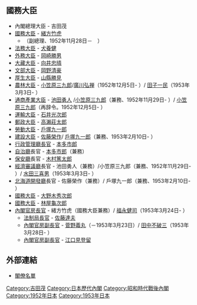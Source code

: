 {{Unreferenced|time=2020-03-07T05:03:20+00:00}}
{{日本内閣記事
|內閣名 = 第四次吉田内閣
|圖像 = [[File:Shigeru_Yoshida_Cabinet_19521030.jpg|240px]]
|圖像說明 = 全體閣員在{{link-ja|認證官|認証官|任命儀式}}後合影<br />（1952年10月30日）
|假名 = だいよじよしだないかく
|羅馬字 = Daiyoji Yoshida Naikaku
|代數 = 50
|首相名 = 吉田茂
|前職 = 日本[[眾議院_(日本)|眾議院議員]]、[[自由黨_(日本1950年)|自由黨]]總裁
|成立年 = 1952年
|成立月日 = 10月30日
|總辭年 = 1953年
|總辭月日 = 5月21日
|執政黨 = [[自由黨_(日本1950年)|自由黨]]
|成員名單 = http://www.kantei.go.jp/jp/rekidai/kakuryo/50.html
|職務 = [[眾議院_(日本)|眾議院議員]]、[[自由黨_(日本1950年)|自由黨]]總裁
}}

== 國務大臣 ==
* 內閣總理大臣 - 吉田茂
* [[國務大臣|國務大臣]] - [[緒方竹虎|緒方竹虎]]
** （副總理、1952年11月28日－　）
* [[法務大臣|法務大臣]] - [[犬養健|犬養健]] 
* [[外務大臣_(日本)|外務大臣]] - [[岡崎勝男|岡崎勝男]] 
* [[大藏大臣|大藏大臣]] - [[向井忠晴|向井忠晴]] 
* [[文部大臣|文部大臣]] - [[岡野清豪|岡野清豪]] 
* [[厚生大臣|厚生大臣]] - [[山縣勝見|山縣勝見]] 
* [[農林大臣|農林大臣]] - [[小笠原三九郎|小笠原三九郎]]/[[廣川弘禅|廣川弘禅]]（1952年12月5日- ）/ [[田子一民|田子一民]]（1953年3月3日- ）
* [[通商產業大臣|通商產業大臣]] - [[池田勇人|池田勇人]] /[[小笠原三九郎|小笠原三九郎]]（兼務、1952年11月29日- ）/ [[小笠原三九郎|小笠原三九郎]]（再辞令。1952年12月5日- ）
* [[運輸大臣|運輸大臣]] - [[石井光次郎|石井光次郎]] 
* [[郵政大臣|郵政大臣]] - [[高瀨莊太郎|高瀨莊太郎]] 
* [[勞動大臣|勞動大臣]] - [[戶塚九一郎|戶塚九一郎]] 
* [[建設大臣|建設大臣]] - [[佐藤榮作|佐藤榮作]]/ [[戶塚九一郎|戶塚九一郎]]（兼務、1953年2月10日- ）
* [[行政管理廳長官|行政管理廳長官]] - [[本多市郎|本多市郎]] 
* [[自治廳|自治廳]]長官 - [[本多市郎|本多市郎]]（兼務） 
* [[保安廳|保安廳]]長官 - [[木村篤太郎|木村篤太郎]] 
* [[經濟審議廳|經濟審議廳]]長官  - 池田勇人（兼務）/小笠原三九郎（兼務、1952年11月29日- ）/ [[水田三喜男|水田三喜男]]（1953年3月3日- ）
* [[北海道開發廳|北海道開發廳]]長官 - 佐藤榮作（兼務）/ 戶塚九一郎（兼務、1953年2月10日- ）
* [[國務大臣|國務大臣]] - [[大野木秀次郎|大野木秀次郎]] 
* [[國務大臣|國務大臣]] - [[林屋龜次郎|林屋龜次郎]] 
* [[內閣官房長官|內閣官房長官]] - 緒方竹虎（國務大臣兼務）/ [[福永健司|福永健司]]（1953年3月24日- ） 
**  [[法制局長官|法制局長官]] - [[佐藤達夫_(法制官僚)|佐藤達夫]] 
**  [[內閣官房副長官|內閣官房副長官]] - [[菅野義丸|菅野義丸]]（－1953年3月23日）/ [[田中不破三|田中不破三]]（1953年3月28日- ）
**  [[內閣官房副長官|內閣官房副長官]] - [[江口見登留|江口見登留]]

== 外部連結 ==
*[http://www.kantei.go.jp/jp/rekidai/kakuryo/50.html 閣僚名單]

{{日本歷代內閣|[[第3次吉田內閣_(第3次改造)|第三次吉田第三次改造內閣]]|第四次吉田內閣|1952年10月30日 - 1953年5月21日|[[第5次吉田內閣|第五次吉田內閣]]}}

{{DEFAULTSORT:Yoshida Shigeru 4}}
[[Category:吉田茂|Category:吉田茂]]
[[Category:日本歷代內閣|Category:日本歷代內閣]]
[[Category:昭和時代戰後內閣|Category:昭和時代戰後內閣]]
[[Category:1952年日本|Category:1952年日本]]
[[Category:1953年日本|Category:1953年日本]]